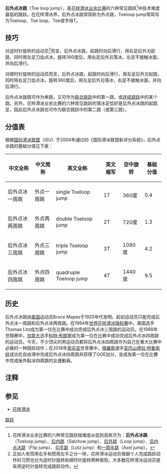 '''后外点冰跳'''（Toe loop jump），是[[花样滑冰运动员|花样滑冰业余比赛]]的六种常见跳跃<ref>花样滑冰业余比赛的六种常见跳跃按难度从低到高依次为：'''后外点冰跳'''（Toeloop jump）、[[后内跳|后内跳]]（Salchow jump）、[[后外跳|后外跳]]（Loop jump）、[[后内点冰跳|后内点冰跳]]（Flip jump）、[[勾手跳|勾手跳]]（Lutz jump）和[[一周半跳|一周半跳]]（Axel jump）。</ref>中技术难度最低的跳跃。在花样滑冰界，后外点冰跳常简称为外点跳，Toeloop jump常简写为Toeloop、Toe loop、Toe或字母T。

== 技巧 ==
对逆时针旋转的运动员<ref>正如人有惯用右手和惯用左手之分一样，花样滑冰运动员根据个人完成跳跃动作的习惯也分为逆时针旋转和顺时针旋转两种类型。大多数花样滑冰运动员是采用逆时针旋转完成跳跃动作。</ref>而言，后外点冰跳，起跳时向后滑行，用右足后外刃起跳，同时用左足刀齿点冰，旋转360度后，用右足后外刃落冰，左足不接触冰面，并向后滑行。

对顺时针旋转的运动员而言，后外点冰跳，起跳时向后滑行，用左足后外刃起跳，同时用右足刀齿点冰，旋转360度后，用左足后外刃落冰，右足不接触冰面，并向后滑行。

后外点冰跳既可作为单跳，又可作为[[联合跳跃|联合跳跃]]中的第一跳，或[[连续跳跃|连续跳跃]]中的某个跳。另外，花样滑冰业余比赛的六种常见跳跃的落冰足恰好是后外点冰跳的起跳足，因此后外点冰跳也可作为联合跳跃中的第二跳（或第三跳）。

== 分值表 ==
根据[[国际滑冰联盟|国际滑冰联盟]]（ISU）于2004年通过的《国际滑冰联盟新评分系统》，后外点冰跳的基础分值见下表：
{| class="wikitable" style="text-align:center"
|-
! 中文全称 || 中文简称 || 英文全称 || 英文缩写 || 空中旋转 || 基础分值
|-
| 后外点冰一周跳 || 外点一周跳 || single Toeloop jump || 1T || 360度 || 0.4
|-
| 后外点冰两周跳 || 外点两周跳 || double Toeloop jump || 2T || 720度 || 1.3
|-
| 后外点冰三周跳 || 外点三周跳 || triple Toeloop jump || 3T || 1080度 || 4.2
|-
| 后外点冰四周跳 || 外点四周跳 || quadruple Toeloop jump || 4T || 1440度 || 9.5
|}

== 历史 ==
后外点冰跳由[[美国|美国]]运动员Bruce Mapes于1920年代发明。起初运动员只能完成后外点冰一周跳和后外点冰两周跳。在1964年[[世界花样滑冰锦标赛|世界花样滑冰锦标赛]]中，美国选手Thomas Litz成为第一位在比赛中成功完成后外点冰三周跳的运动员。在1988年世锦赛中，[[加拿大|加拿大]]选手[[科特·布朗寧|科特·布朗寧]]成为第一位在比赛中成功完成后外点冰四周跳的运动员。今天，不少顶尖的男运动员都将后外点冰四周跳作为自己在重大比赛中必做的一种跳跃动作；在2018年[[索非亚|索非亚]]世青赛中，[[俄羅斯|俄羅斯]]選手[[亚历山德拉‧特鲁索娃|亚历山德拉‧特鲁索娃]]成功在自由滑中完成后外点冰四周跳并获得了GOE加分，並成為第一位在比賽中完成後外點冰四周跳的女運動員。

== 注释 ==
<div class="references-small">
<references/>
</div>

== 参见 ==
* [[花样滑冰|花样滑冰]]

{{花样滑冰}}

[[分类:花样滑冰的技术动作|跳跃]]